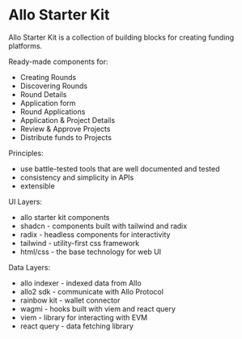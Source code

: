 
<Meta title="Allo Starter Kit" />

# Allo Starter Kit

Allo Starter Kit is a collection of building blocks for creating funding platforms.

Ready-made components for:

- Creating Rounds
- Discovering Rounds
- Round Details
- Application form
- Round Applications
- Application & Project Details
- Review & Approve Projects
- Distribute funds to Projects

Principles:

- use battle-tested tools that are well documented and tested
- consistency and simplicity in APIs
- extensible

UI Layers:

- allo starter kit components
- shadcn - components built with tailwind and radix
- radix - headless components for interactivity
- tailwind - utility-first css framework
- html/css - the base technology for web UI

Data Layers:

- allo indexer - indexed data from Allo
- allo2 sdk - communicate with Allo Protocol
- rainbow kit - wallet connector
- wagmi - hooks built with viem and react query
- viem - library for interacting with EVM
- react query - data fetching library
